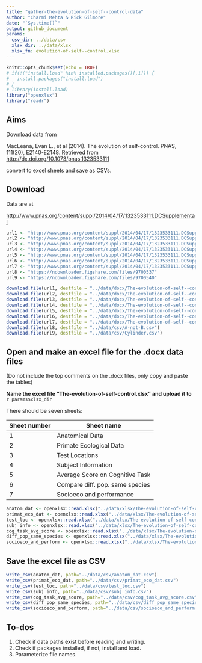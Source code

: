 ```yaml
---
title: "gather-the-evolution-of-self--control-data"
author: "Charmi Mehta & Rick Gilmore"
date: "`Sys.time()`"
output: github_document
params:
  csv_dir: ../data/csv
  xlsx_dir: ../data/xlsx
  xlsx_fn: evolution-of-self--control.xlsx
---
```


```r
knitr::opts_chunk$set(echo = TRUE)
# if(!("install.load" %in% installed.packages()[,1])) {
#   install.packages("install.load")
# }
# library(install.load)
library("openxlsx")
library("readr")
```

## Aims

Download data from 

MacLeana, Evan L., et al (2014). The evolution of self-control. PNAS, 111(20), E2140-E2148. Retrieved from <http://dx.doi.org/10.1073/pnas.1323533111>

convert to excel sheets
and save as CSVs.

## Download

Data are at

<http://www.pnas.org/content/suppl/2014/04/17/1323533111.DCSupplemental>

```r
url1 <- "http://www.pnas.org/content/suppl/2014/04/17/1323533111.DCSupplemental/pnas.1323533111.st01.docx"
url2 <- "http://www.pnas.org/content/suppl/2014/04/17/1323533111.DCSupplemental/pnas.1323533111.st02.docx"
url3 <- "http://www.pnas.org/content/suppl/2014/04/17/1323533111.DCSupplemental/pnas.1323533111.st03.docx"
url4 <- "http://www.pnas.org/content/suppl/2014/04/17/1323533111.DCSupplemental/pnas.1323533111.st04.docx"
url5 <- "http://www.pnas.org/content/suppl/2014/04/17/1323533111.DCSupplemental/pnas.1323533111.st05.docx"
url6 <- "http://www.pnas.org/content/suppl/2014/04/17/1323533111.DCSupplemental/pnas.1323533111.st06.docx"
url7 <- "http://www.pnas.org/content/suppl/2014/04/17/1323533111.DCSupplemental/pnas.1323533111.st07.docx"
url8 <- "https://ndownloader.figshare.com/files/9700537"
url9 <- "https://ndownloader.figshare.com/files/9700540"

download.file(url1, destfile = "../data/docx/The-evolution-of-self--control1.docx")
download.file(url2, destfile = "../data/docx/The-evolution-of-self--control2.docx")
download.file(url3, destfile = "../data/docx/The-evolution-of-self--control3.docx")
download.file(url4, destfile = "../data/docx/The-evolution-of-self--control4.docx")
download.file(url5, destfile = "../data/docx/The-evolution-of-self--control5.docx")
download.file(url6, destfile = "../data/docx/The-evolution-of-self--control6.docx")
download.file(url7, destfile = "../data/docx/The-evolution-of-self--control7.docx")
download.file(url8, destfile = "../data/csv/A-not-B.csv")
download.file(url9, destfile = "../data/csv/Cylinder.csv")
```

## Open and make an excel file for the .docx data files

(Do not include the top comments on the .docx files, only copy and paste the tables)

**Name the excel file "The-evolution-of-self-control.xlsx" and upload it to** `r params$xlsx_dir`
   
There should be seven sheets:

| Sheet number |  Sheet name    |
|--------------|----------------|
| 1            | Anatomical Data|
| 2            | Primate Ecological Data|
| 3            | Test Locations         |
| 4            | Subject Information    |
| 5            | Average Score on Cognitive Task|
| 6            | Compare diff. pop. same species|
| 7            | Socioeco and performance|

```r
anatom_dat <- openxlsx::read.xlsx("../data/xlsx/The-evolution-of-self-control.xlsx", sheet=1)
primat_eco_dat <- openxlsx::read.xlsx("../data/xlsx/The-evolution-of-self-control.xlsx", sheet=2)
test_loc <- openxlsx::read.xlsx("../data/xlsx/The-evolution-of-self-control.xlsx", sheet=3)
subj_info <- openxlsx::read.xlsx("../data/xlsx/The-evolution-of-self-control.xlsx", sheet=4)
cog_task_avg_score <- openxlsx::read.xlsx("../data/xlsx/The-evolution-of-self-control.xlsx", sheet=5)
diff_pop_same_species <- openxlsx::read.xlsx("../data/xlsx/The-evolution-of-self-control.xlsx", sheet=6)
socioeco_and_perform <- openxlsx::read.xlsx("../data/xlsx/The-evolution-of-self-control.xlsx", sheet=7)
```

## Save the excel file as CSV

```r
write_csv(anatom_dat, path="../data/csv/anatom_dat.csv")
write_csv(primat_eco_dat, path="../data/csv/primat_eco_dat.csv")
write_csv(test_loc, path="../data/csv/test_loc.csv")
write_csv(subj_info, path="../data/csv/subj_info.csv")
write_csv(cog_task_avg_score, path="../data/csv/cog_task_avg_score.csv")
write_csv(diff_pop_same_species, path="../data/csv/diff_pop_same_species.csv")
write_csv(socioeco_and_perform, path="../data/csv/socioeco_and_perform.csv")
```

## To-dos

1. Check if data paths exist before reading and writing.
2. Check if packages installed, if not, install and load.
3. Parameterize file names.

